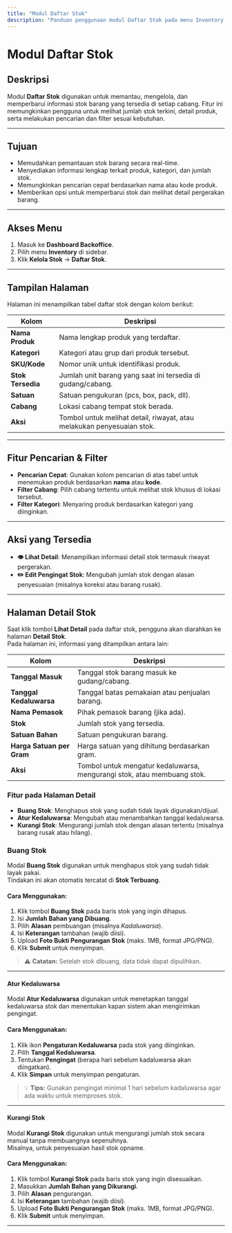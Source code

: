 ```yaml
---
title: "Modul Daftar Stok"
description: "Panduan penggunaan modul Daftar Stok pada menu Inventory → Kelola Stok di sistem Tantri."
---
```


# Modul Daftar Stok

## Deskripsi

Modul **Daftar Stok** digunakan untuk memantau, mengelola, dan memperbarui informasi stok barang yang tersedia di setiap cabang. Fitur ini memungkinkan pengguna untuk melihat jumlah stok terkini, detail produk, serta melakukan pencarian dan filter sesuai kebutuhan.

---

## Tujuan

- Memudahkan pemantauan stok barang secara real-time.
- Menyediakan informasi lengkap terkait produk, kategori, dan jumlah stok.
- Memungkinkan pencarian cepat berdasarkan nama atau kode produk.
- Memberikan opsi untuk memperbarui stok dan melihat detail pergerakan barang.

---

## Akses Menu

1. Masuk ke **Dashboard Backoffice**.
2. Pilih menu **Inventory** di sidebar.
3. Klik **Kelola Stok** → **Daftar Stok**.

---

## Tampilan Halaman

Halaman ini menampilkan tabel daftar stok dengan kolom berikut:

| Kolom             | Deskripsi                                                              |
| ----------------- | ---------------------------------------------------------------------- |
| **Nama Produk**   | Nama lengkap produk yang terdaftar.                                    |
| **Kategori**      | Kategori atau grup dari produk tersebut.                               |
| **SKU/Kode**      | Nomor unik untuk identifikasi produk.                                  |
| **Stok Tersedia** | Jumlah unit barang yang saat ini tersedia di gudang/cabang.            |
| **Satuan**        | Satuan pengukuran (pcs, box, pack, dll).                               |
| **Cabang**        | Lokasi cabang tempat stok berada.                                      |
| **Aksi**          | Tombol untuk melihat detail, riwayat, atau melakukan penyesuaian stok. |

---

## Fitur Pencarian & Filter

- **Pencarian Cepat**: Gunakan kolom pencarian di atas tabel untuk menemukan produk berdasarkan **nama** atau **kode**.
- **Filter Cabang**: Pilih cabang tertentu untuk melihat stok khusus di lokasi tersebut.
- **Filter Kategori**: Menyaring produk berdasarkan kategori yang diinginkan.

---

## Aksi yang Tersedia

- **👁 Lihat Detail**: Menampilkan informasi detail stok termasuk riwayat pergerakan.
- **✏️ Edit Pengingat Stok**: Mengubah jumlah stok dengan alasan penyesuaian (misalnya koreksi atau barang rusak).

---

## Halaman Detail Stok

Saat klik tombol **Lihat Detail** pada daftar stok, pengguna akan diarahkan ke halaman **Detail Stok**.  
Pada halaman ini, informasi yang ditampilkan antara lain:

| Kolom                     | Deskripsi                                                               |
| ------------------------- | ----------------------------------------------------------------------- |
| **Tanggal Masuk**         | Tanggal stok barang masuk ke gudang/cabang.                             |
| **Tanggal Kedaluwarsa**   | Tanggal batas pemakaian atau penjualan barang.                          |
| **Nama Pemasok**          | Pihak pemasok barang (jika ada).                                        |
| **Stok**                  | Jumlah stok yang tersedia.                                              |
| **Satuan Bahan**          | Satuan pengukuran barang.                                               |
| **Harga Satuan per Gram** | Harga satuan yang dihitung berdasarkan gram.                            |
| **Aksi**                  | Tombol untuk mengatur kedaluwarsa, mengurangi stok, atau membuang stok. |

### Fitur pada Halaman Detail

- **Buang Stok**: Menghapus stok yang sudah tidak layak digunakan/dijual.
- **Atur Kedaluwarsa**: Mengubah atau menambahkan tanggal kedaluwarsa.
- **Kurangi Stok**: Mengurangi jumlah stok dengan alasan tertentu (misalnya barang rusak atau hilang).

### Buang Stok

Modal **Buang Stok** digunakan untuk menghapus stok yang sudah tidak layak pakai.  
Tindakan ini akan otomatis tercatat di **Stok Terbuang**.

#### Cara Menggunakan:

1. Klik tombol **Buang Stok** pada baris stok yang ingin dihapus.
2. Isi **Jumlah Bahan yang Dibuang**.
3. Pilih **Alasan** pembuangan (misalnya _Kadaluwarsa_).
4. Isi **Keterangan** tambahan (wajib diisi).
5. Upload **Foto Bukti Pengurangan Stok** (maks. 1MB, format JPG/PNG).
6. Klik **Submit** untuk menyimpan.

> ⚠️ **Catatan:** Setelah stok dibuang, data tidak dapat dipulihkan.

---

#### Atur Kedaluwarsa

Modal **Atur Kedaluwarsa** digunakan untuk menetapkan tanggal kedaluwarsa stok dan menentukan kapan sistem akan mengirimkan pengingat.

#### Cara Menggunakan:

1. Klik ikon **Pengaturan Kedaluwarsa** pada stok yang diinginkan.
2. Pilih **Tanggal Kedaluwarsa**.
3. Tentukan **Pengingat** (berapa hari sebelum kadaluwarsa akan diingatkan).
4. Klik **Simpan** untuk menyimpan pengaturan.

> 💡 **Tips:** Gunakan pengingat minimal 1 hari sebelum kadaluwarsa agar ada waktu untuk memproses stok.

---

#### Kurangi Stok

Modal **Kurangi Stok** digunakan untuk mengurangi jumlah stok secara manual tanpa membuangnya sepenuhnya.  
Misalnya, untuk penyesuaian hasil stok opname.

#### Cara Menggunakan:

1. Klik tombol **Kurangi Stok** pada baris stok yang ingin disesuaikan.
2. Masukkan **Jumlah Bahan yang Dikurangi**.
3. Pilih **Alasan** pengurangan.
4. Isi **Keterangan** tambahan (wajib diisi).
5. Upload **Foto Bukti Pengurangan Stok** (maks. 1MB, format JPG/PNG).
6. Klik **Submit** untuk menyimpan.

---
